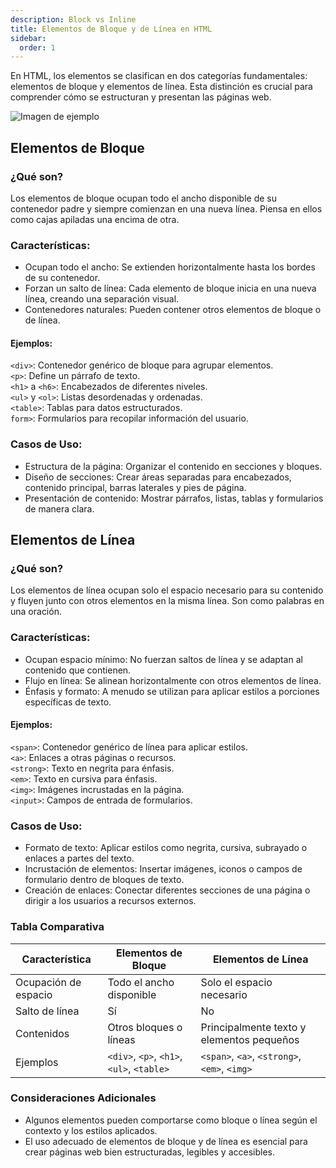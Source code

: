 ```yaml
---
description: Block vs Inline
title: Elementos de Bloque y de Línea en HTML
sidebar:
  order: 1
---
```


En HTML, los elementos se clasifican en dos categorías fundamentales: elementos de bloque y elementos de línea. Esta distinción es crucial para comprender cómo se estructuran y presentan las páginas web.

![Imagen de ejemplo](exampleInlineBlock.webp)

## Elementos de Bloque  ##
### ¿Qué son? ###

Los elementos de bloque ocupan todo el ancho disponible de su contenedor padre y siempre comienzan en una nueva línea. Piensa en ellos como cajas apiladas una encima de otra.

### Características: ###

- Ocupan todo el ancho: Se extienden horizontalmente hasta los bordes de su contenedor.
- Forzan un salto de línea: Cada elemento de bloque inicia en una nueva línea, creando una separación visual.
- Contenedores naturales: Pueden contener otros elementos de bloque o de línea.

#### Ejemplos: ####

``<div>``: Contenedor genérico de bloque para agrupar elementos.  
``<p>``: Define un párrafo de texto.  
``<h1>`` a ``<h6>``: Encabezados de diferentes niveles.  
``<ul>`` y ``<ol>``: Listas desordenadas y ordenadas.  
``<table>``: Tablas para datos estructurados.  
``form>``: Formularios para recopilar información del usuario.  

### Casos de Uso: ###

- Estructura de la página: Organizar el contenido en secciones y bloques.
- Diseño de secciones: Crear áreas separadas para encabezados, contenido principal, barras laterales y pies de página.
- Presentación de contenido: Mostrar párrafos, listas, tablas y formularios de manera clara.

## Elementos de Línea ##
### ¿Qué son? ###

Los elementos de línea ocupan solo el espacio necesario para su contenido y fluyen junto con otros elementos en la misma línea. Son como palabras en una oración.

### Características: ###

- Ocupan espacio mínimo: No fuerzan saltos de línea y se adaptan al contenido que contienen.
- Flujo en línea: Se alinean horizontalmente con otros elementos de línea.
- Énfasis y formato: A menudo se utilizan para aplicar estilos a porciones específicas de texto.

#### Ejemplos: ####

``<span>``: Contenedor genérico de línea para aplicar estilos.  
``<a>``: Enlaces a otras páginas o recursos.  
``<strong>``: Texto en negrita para énfasis.  
``<em>``: Texto en cursiva para énfasis.  
``<img>``: Imágenes incrustadas en la página.  
``<input>``: Campos de entrada de formularios.  

### Casos de Uso: ###

- Formato de texto: Aplicar estilos como negrita, cursiva, subrayado o enlaces a partes del texto.
- Incrustación de elementos: Insertar imágenes, iconos o campos de formulario dentro de bloques de texto.
- Creación de enlaces: Conectar diferentes secciones de una página o dirigir a los usuarios a recursos externos.

### Tabla Comparativa ###

|Característica      |Elementos de Bloque                                |Elementos de Línea|
|---                 |---                                                |---|
|Ocupación de espacio|Todo el ancho disponible                           | Solo el espacio necesario|
|Salto de línea      |Sí                                                 |No|
|Contenidos          |Otros bloques o líneas                             |Principalmente texto y elementos pequeños|
|Ejemplos            |``<div>``, ``<p>``, ``<h1>``, ``<ul>``, ``<table>``|``<span>``, ``<a>``, ``<strong>``, ``<em>``, ``<img>``|

### Consideraciones Adicionales ###

- Algunos elementos pueden comportarse como bloque o línea según el contexto y los estilos aplicados.
- El uso adecuado de elementos de bloque y de línea es esencial para crear páginas web bien estructuradas, legibles y accesibles.